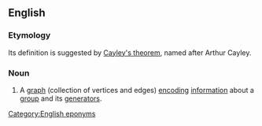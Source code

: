 ==English==
{{wikipedia}}

===Etymology===
Its definition is suggested by [[Cayley's theorem]], named after Arthur Cayley.

===Noun===
{{en-noun}}

# A [[graph]] (collection of vertices and edges) [[encode|encoding]] [[information]] about a [[group]] and its [[generator]]s.

[[Category:English eponyms]]